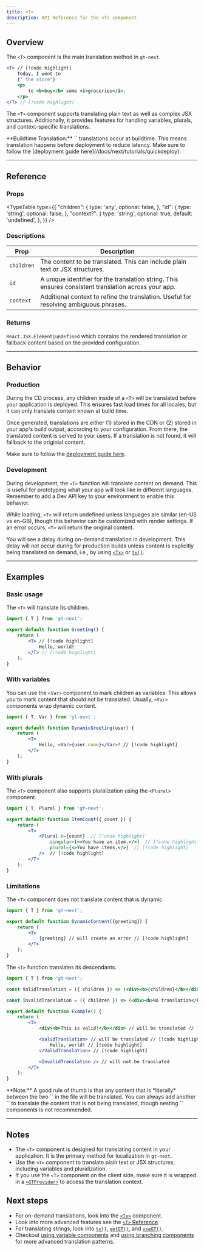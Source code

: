 ```yaml
---
title: <T>
description: API Reference for the <T> component
---
```


## Overview

The `<T>` component is the main translation method in `gt-next`.

```jsx
<T> // [!code highlight]
    Today, I went to
    {" the store"}
    <p>
        to <b>buy</b> some <i>groceries</i>.
    </p>
</T> // [!code highlight]
```

The `<T>` component supports translating plain text as well as complex JSX structures.
Additionally, it provides features for handling variables, plurals, and context-specific translations.

<Callout>
**Buildtime Translation:**
`<T>` translations occur at buildtime.
This means translation happens before deployment to reduce latency.
Make sure to follow the [deployment guide here](/docs/next/tutorials/quickdeploy).
</Callout>

---

## Reference


### Props
<TypeTable
  type={{
    "children": {
        type: 'any',
        optional: false,
    },
    "id": {
        type: 'string',
        optional: false,
    },
    "context?": {
        type: 'string',
        optional: true,
        default: 'undefined',
    },
  }}
/>

### Descriptions
| Prop            | Description                                                                                     |
|-----------------|-------------------------------------------------------------------------------------------------|
| `children`  | The content to be translated. This can include plain text or JSX structures.                    |
| `id`        | A unique identifier for the translation string. This ensures consistent translation across your app. |
| `context`   | Additional context to refine the translation. Useful for resolving ambiguous phrases.           |

### Returns


`React.JSX.Element|undefined` which contains the rendered translation or fallback content based on the provided configuration.

---

## Behavior

### Production
During the CD process, any children inside of a `<T>` will be translated before your application is deployed.
This ensures fast load times for all locales, but it can only translate content known at build time.

Once generated, translations are either (1) stored in the CDN or (2) stored in your app's build output, according to your configuration.
From there, the translated content is served to your users.
If a translation is not found, it will fallback to the originial content.

Make sure to follow the [deployment guide here](/docs/next/tutorials/quickdeploy).

### Development
During development, the `<T>` function will translate content on demand.
This is useful for prototyping what your app will look like in different languages.
Remember to add a Dev API key to your environment to enable this behavior.


While loading, `<T>` will return undefined unless languages are similar (en-US vs en-GB), though this behavior can be customized with render settings.
If an error occurs, `<T>` will return the original content.

You will see a delay during on-demand translation in development.
This delay will not occur during for production builds unless content is explicitly being translated on demand,
i.e., by using [`<Tx>`](/docs/next/api/components/tx) or [`tx()`](/docs/next/api/strings/tx).

---

## Examples

### Basic usage

The `<T>` will translate its children.

```jsx title="SimpleTranslation.jsx" copy
import { T } from 'gt-next';

export default function Greeting() {
    return (
        <T> // [!code highlight]
            Hello, world!
        </T> // [!code highlight]
    );
}
```


### With variables
You can use the `<Var>` component to mark children as variables.
This allows you to mark content that should not be translated.
Usually, `<Var>` components wrap dynamic content.

```jsx title="DynamicGreeting.jsx" copy
import { T, Var } from 'gt-next';

export default function DynamicGreeting(user) {
    return (
        <T>
            Hello, <Var>{user.name}</Var>! // [!code highlight]
        </T>
    );
}
```

### With plurals
The `<T>` component also supports pluralization using the `<Plural>` component.

```jsx title="ItemCount.jsx" copy
import { T, Plural } from 'gt-next';

export default function ItemCount({ count }) {
    return (
        <T>
            <Plural n={count}  // [!code highlight] 
                singular={<>You have an item.</>}  // [!code highlight] 
                plural={<>You have items.</>}  // [!code highlight] 
            />  // [!code highlight]
        </T>
    );
}
```

### Limitations

The `<T>` component does not translate content that is dynamic.

```jsx title="DynamicContent.jsx" copy
import { T } from 'gt-next';

export default function DynamicContent({greeting}) {
    return (
        <T>
            {greeting} // will create an error // [!code highlight]
        </T>
    );
}
```

The `<T>` function translates its descendants.

```jsx title="Example.jsx" copy
import { T } from 'gt-next';

const ValidTranslation = ({ children }) => (<div><b>{children}</b></div>);

const InvalidTranslation = ({ children }) => (<div><b>No translation</b></div>);

export default function Example() {
    return (
        <T>
            <div><b>This is valid!</b></div> // will be translated // [!code highlight]

            <ValidTranslation> // will be translated // [!code highlight]
                Hello, world! // [!code highlight]
            </ValidTranslation> // [!code highlight]

            <InvalidTranslation /> // will not be translated
        </T>
    );
}
```
<Callout>
    **Note:** A good rule of thumb is that any content that is *literally* between the two `<T>` in the file will be translated.
    You can always add another `<T>` to translate the content that is not being translated, though nesting `<T>` components is not recommended.
</Callout>

---
    
## Notes
 * The `<T>` component is designed for translating content in your application. It is the primary method for localization in `gt-next`.
 * Use the `<T>` component to translate plain text or JSX structures, including variables and pluralization.
 * If you use the `<T>` component on the client side, make sure it is wrapped in a [`<GTProvider>`](/docs/next/guides/jsx#gtprovider) to access the translation context.

## Next steps
 * For on-demand translations, look into the [`<Tx>`](/docs/next/api/components/tx) component.
 * Look into more advanced features see the [`<T>` Reference](/docs/next/guides/jsx).
 * For translating strings, look into [`tx()`](/docs/next/api/strings/tx), [`getGT()`](/docs/next/api/strings/getGT), and [`useGT()`](/docs/next/api/strings/useGT).
 * Checkout [using variable components](/docs/next/guides/variables) and [using branching components](/docs/next/guides/branches) for more advanced translation patterns.